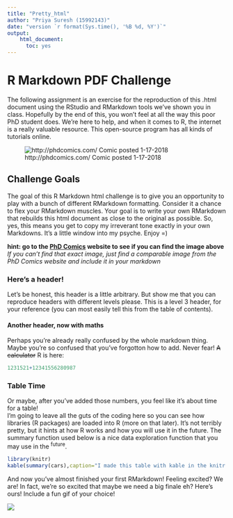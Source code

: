 ```yaml
---
title: "Pretty_html"
author: "Priya Suresh (15992143)"
date: "version `r format(Sys.time(), '%B %d, %Y')`"
output: 
    html_document:  
      toc: yes
---
```

# R Markdown PDF Challenge

The following assignment is an exercise for the reproduction of this .html document using the RStudio and RMarkdown tools we’ve shown you in class. Hopefully by the end of this, you won’t feel at all the way this poor PhD student does. We’re here to help, and when it comes to R, the internet is a really valuable resource. This open-source program has all kinds of tutorials online.

![http://phdcomics.com/ Comic posted 1-17-2018](http://www.phdcomics.com/comics/archive/phd011718s.gif)

## Challenge Goals

The goal of this R Markdown html challenge is to give you an opportunity to play with a bunch of different RMarkdown formatting. Consider it a chance to flex your RMarkdown muscles. Your goal is to write your own RMarkdown that rebuilds this html document as close to the original as possible. So, yes, this means you get to copy my irreverant tone exactly in your own Markdowns. It’s a little window into my psyche. Enjoy =)

**hint: go to the [PhD Comics](http://phdcomics.com/) website to see if you can find the image above**  
*If you can’t find that exact image, just find a comparable image from the PhD Comics website and include it in your markdown*   


### Here's a header!

Let’s be honest, this header is a little arbitrary. But show me that you can reproduce headers with different levels please. This is a level 3 header, for your reference (you can most easily tell this from the table of contents).


#### Another header, now with maths

Perhaps you’re already really confused by the whole markdown thing. Maybe you’re so confused that you’ve forgotton how to add. Never fear! ~~A calculator~~ R is here:
```r
1231521+12341556280987
```

### Table Time

Or maybe, after you’ve added those numbers, you feel like it’s about time for a table!  
I’m going to leave all the guts of the coding here so you can see how libraries (R packages) are loaded into R (more on that later). It’s not terribly pretty, but it hints at how R works and how you will use it in the future. The summary function used below is a nice data exploration function that you may use in the ^future^.

```r
library(knitr)
kable(summary(cars),caption="I made this table with kable in the knitr package library")
```

And now you’ve almost finished your first RMarkdown! Feeling excited? We are! In fact, we’re so excited that maybe we need a big finale eh? Here’s ours! Include a fun gif of your choice!

![](https://media1.tenor.com/images/5d3c73c28183afa0f8c40059b852a3bd/tenor.gif?itemid=5113971)

